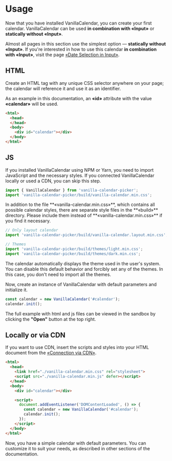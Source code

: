 # Usage

Now that you have installed VanillaCalendar, you can create your first calendar. VanillaCalendar can be used **in combination with «Input»** or **statically without «Input»**.

Almost all pages in this section use the simplest option — **statically without «Input»**. If you're interested in how to use this calendar **in combination with «Input»**, visit the page <a href="/docs/learn/additional-features/date-picker-in-input">«Date Selection in Input»</a>.

## HTML

Create an HTML tag with any unique CSS selector anywhere on your page; the calendar will reference it and use it as an identifier.

As an example in this documentation, an **«id»** attribute with the value **«calendar»** will be used.


```html
<html>
  <head>
  </head>
  <body>
    <div id="calendar"></div>
  </body>
</html>
```

## JS
If you installed VanillaCalendar using NPM or Yarn, you need to import JavaScript and the necessary styles. If you connected VanillaCalendar locally or used a CDN, you can skip this step.

```js
import { VanillaCalendar } from 'vanilla-calendar-picker';
import 'vanilla-calendar-picker/build/vanilla-calendar.min.css';
```

<Info>
  In addition to the file **«vanilla-calendar.min.css»**, which contains all possible calendar styles, there are separate style files in the **«build»** directory. Please include them instead of **«vanilla-calendar.min.css»** if you find it necessary.
</Info>

```js
// Only layout calendar
import 'vanilla-calendar-picker/build/vanilla-calendar.layout.min.css';

// Themes
import 'vanilla-calendar-picker/build/themes/light.min.css';
import 'vanilla-calendar-picker/build/themes/dark.min.css';
```

<Info>
  The calendar automatically displays the theme used in the user's system. You can disable this default behavior and forcibly set any of the themes.
  In this case, you don't need to import all the themes.
</Info>

Now, create an instance of VanillaCalendar with default parameters and initialize it.

```js
const calendar = new VanillaCalendar('#calendar');
calendar.init();
```

The full example with html and js files can be viewed in the sandbox by clicking the **"Open"** button at the top right.

<Sandbox example="try-vanilla-calendar" />

## Locally or via CDN

If you want to use CDN, insert the scripts and styles into your HTML document from the <a href="/docs/learn/getting-started/installation#cdn">«Connection via CDN»</a>.

```html
<html>
  <head>
    <link href="./vanilla-calendar.min.css" rel="stylesheet">
    <script src="./vanilla-calendar.min.js" defer></script>
  </head>
  <body>
    <div id="calendar"></div>

    <script>
      document.addEventListener('DOMContentLoaded', () => {
        const calendar = new VanillaCalendar('#calendar');
        calendar.init();
      });
    </script>
  </body>
</html>
```

Now, you have a simple calendar with default parameters. You can customize it to suit your needs, as described in other sections of the documentation.
